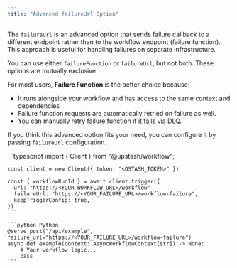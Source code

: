 ```yaml
---
title: "Advanced failureUrl Option"
---
```


The `failureUrl` is an advanced option that sends failure callback to a different endpoint rather than to the workflow endpoint (failure function).
This approach is useful for handling failures on separate infrastructure.

<Tip>You can use either `failureFunction` or `failureUrl`, but not both. These options are mutually exclusive.</Tip>

For most users, **Failure Function** is the better choice because:
- It runs alongside your workflow and has access to the same context and dependencies
- Failure function requests are automatically retried on failure as well.
- You can manually retry failure function if it fails via DLQ.

If you think this advanced option fits your need, you can configure it by passing `failureUrl` configuration.

<CodeGroup>
    ```typescript
    import { Client } from "@upstash/workflow";

    const client = new Client({ token: "<QSTASH_TOKEN>" })

    const { workflowRunId } = await client.trigger({
      url: "https://<YOUR_WORKFLOW_URL>/workflow"
      failureUrl: "https://<YOUR_FAILURE_URL>/workflow-failure",
      keepTriggerConfig: true,
    })
    ```

    ```python Python
    @serve.post("/api/example", failure_url="https://<YOUR_FAILURE_URL>/workflow-failure")
    async def example(context: AsyncWorkflowContext[str]) -> None:
        # Your workflow logic...
        pass
    ```
</CodeGroup>

